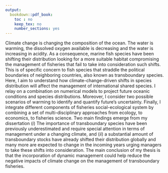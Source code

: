 ```yaml
---
output:
  bookdown::pdf_book:
    toc : no
    keep_tex: no
    number_sections: yes
---
```


Climate change is changing the composition of the ocean. The water is warming, the dissolved oxygen  available is decreasing and the water is increasing in acidity. As a consequence, marine fish species have been shifting their distribution looking for a more suitable habitat compromising the management of fisheries that fail to take into consideration such shifts. This is of specific concern to fish species that straddle the political boundaries of neighboring countries, also known as transboundary species. Here, I aim to understand how climate-change-driven shifts in species distribution will affect the management of international shared species. I relay on a combination on numerical models to project future oceanic conditions and species distributions. Moreover, I consider two possible scenarios of warming to identify and quantify future's uncertainty. Finally, I integrate different components of fisheries social-ecological system by combining a set of multi-disciplinary approaches from ecology, to economics, to fisheries science. Two main findings emerge from my dissertation (*i*) The importance of transboundary species have been previously underestimated and require special attention in terms of management under a changing climate, and (*ii*) a substantial amount of transboundary stocks have already shifted their distribution globally and many more are expected to change in the incoming years urging managers to take these shifts into consideration. The main conclusion of my thesis is that the incorporation of dynamic management could help reduce the negative impacts of climate change on the management of transboundary fisheries.


